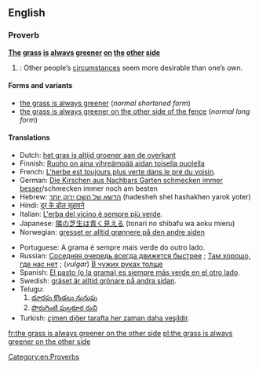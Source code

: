 ==English==
===Proverb===
'''[[the|The]] [[grass]] [[is]] [[always]] [[green]]er [[on]] [[the]] [[other]] [[side]]'''

# {{idiom}}: Other people’s [[circumstance]]s seem more desirable than one’s own.

<!--Redundant: the definition sums this point up.
Notes: Not only does this proverb use a metaphor (greenness standing for the quality of something) but it is also a statement that is evidently untrue ("other situations are always better than the status quo") that the point of it is not what it says but the fact that people tend to think so.
-->
====Forms and variants====
*[[the grass is always greener]] (''normal shortened form'')
*[[the grass is always greener on the other side of the fence]] (''normal long form'')

====Translations====
<!--Note: please provide EQUIVALENT IDIOMS in foreign languages - DO NOT TRANSLATE THE EXPRESSION WORD FOR WORD!-->
<!--Disputed: these look like word-for-word translations rather than equivalent idioms:
*Italian: L'erba del vicino è sempre più verde.
*Spanish: El cesped es siempre más verde al otro lado.
*Russian: Трава всегда зеленее по другую сторону забора [assumption: ...on the other side '''of the fence''']; This is not necessarily an idiomatic expression in Russian, though. An analogue of this idiom is the following: "Соседняя очередь всегда движется быстрее" [''[[The other queue always moves faster]]''; derived from [[w:Murphy's laws|Murphy's laws]]].
-->
{{top}}
*Dutch: [[het gras is altijd groener aan de overkant]]
*Finnish: [[Ruoho on aina vihreämpää aidan toisella puolella]]
*French: [[L'herbe est toujours plus verte dans le pré du voisin]].
*German: [[Die Kirschen aus Nachbars Garten schmecken immer besser]]/schmecken immer noch am besten<!--literally: "the cherries from the neighbor's garden always taste better/still taste the best"-->
*Hebrew: [[הדשא של השכן ירוק יותר]] (hadesheh shel hashakhen yarok yoter)
*Hindi: [[दूर के ढोल सुहावने]]
*Italian: [[L'erba del vicino è sempre più verde]].
*Japanese: [[隣の芝生は青く見える]] (tonari no shibafu wa aoku mieru)
*Norwegian: [[gresset er alltid grønnere på den andre siden]]<!--literally the same as English, but also an idiom in Norwegian-->
{{mid}}
*Portuguese: A grama é sempre mais verde do outro lado.
*Russian: [[Соседняя очередь всегда движется быстрее]]<!--literally: "the other queue always moves faster"-->;  [[Там хорошо, где нас нет]]<!-- Things are good where we aren’t -->; (''vulgar'') [[В чужих руках толще]]<!--(one’s prick) gets thicker in someone else’s hands-->
*Spanish: [[El pasto es siempre más verde en el otro lado|El pasto (o la grama) es siempre más verde en el otro lado]].
*Swedish: [[gräset är alltid grönare på andra sidan]].<!--literally the same as English, but also an idiom in Swedish-->
*Telugu: 
*#[[దూరపు కొండలు నునుపు]]<!-- Distant hills look smooth -->
*#[[పొరుగింటి పుల్లకూర రుచి]]<!-- Even the sour curry of the neighbour tastes good -->
*Turkish: [[çimen diğer tarafta her zaman daha yeşildir]].
{{bottom}}

[[Category:en:Proverbs]]

[[fr:the grass is always greener on the other side]]
[[pl:the grass is always greener on the other side]]